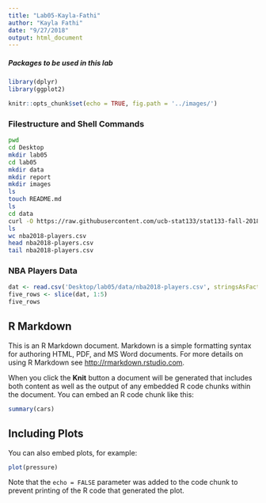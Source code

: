 ```yaml
---
title: "Lab05-Kayla-Fathi"
author: "Kayla Fathi"
date: "9/27/2018"
output: html_document
---
```


##### Packages to be used in this lab
```r
library(dplyr)
library(ggplot2)
```


```r
knitr::opts_chunk$set(echo = TRUE, fig.path = '../images/')
```

### Filestructure and Shell Commands

```bash
pwd
cd Desktop
mkdir lab05
cd lab05
mkdir data
mkdir report
mkdir images
ls
touch README.md
ls
cd data
curl -O https://raw.githubusercontent.com/ucb-stat133/stat133-fall-2018/master/data/nba2018-players.csv
ls
wc nba2018-players.csv
head nba2018-players.csv
tail nba2018-players.csv
```

### NBA Players Data

```r
dat <- read.csv('Desktop/lab05/data/nba2018-players.csv', stringsAsFactors = FALSE)
five_rows <- slice(dat, 1:5)
five_rows

```


## R Markdown

This is an R Markdown document. Markdown is a simple formatting syntax for authoring HTML, PDF, and MS Word documents. For more details on using R Markdown see <http://rmarkdown.rstudio.com>.

When you click the **Knit** button a document will be generated that includes both content as well as the output of any embedded R code chunks within the document. You can embed an R code chunk like this:

```r
summary(cars)
```

## Including Plots

You can also embed plots, for example:

```r
plot(pressure)
```

Note that the `echo = FALSE` parameter was added to the code chunk to prevent printing of the R code that generated the plot.
